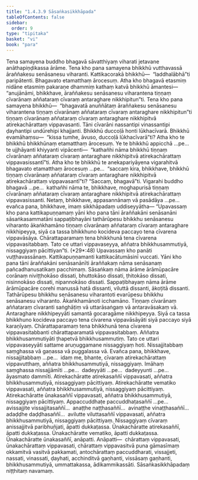 ```yaml
---
title: "1.4.3.9 Sāsaṅkasikkhāpada"
tableOfContents: false
sidebar:
  order: 9
type: "tipitaka"
basket: "vi"
book: "para"
---
```



<DynamicBreadcrumb />

<Division number="652" book="para" e="ch" v="1" p="376">

<Paragraph number="2400" book="para">
Tena samayena buddho bhagavā sāvatthiyaṃ viharati jetavane anāthapiṇḍikassa ārāme. Tena kho pana samayena bhikkhū vutthavassā āraññakesu senāsanesu viharanti. Kattikacorakā bhikkhū—  “laddhalābhā”ti paripātenti. Bhagavato etamatthaṃ ārocesuṃ. Atha kho bhagavā etasmiṃ nidāne etasmiṃ pakaraṇe dhammiṃ kathaṃ katvā bhikkhū āmantesi—  “anujānāmi, bhikkhave, āraññakesu senāsanesu viharantena tiṇṇaṃ cīvarānaṃ aññataraṃ cīvaraṃ antaraghare nikkhipitun”ti.
</Paragraph>

<Paragraph number="2401" book="para">
Tena kho pana samayena bhikkhū—  “bhagavatā anuññātaṃ āraññakesu senāsanesu viharantena tiṇṇaṃ cīvarānaṃ aññataraṃ cīvaraṃ antaraghare nikkhipitun”ti tiṇṇaṃ cīvarānaṃ aññataraṃ cīvaraṃ antaraghare nikkhipitvā atirekachārattaṃ vippavasanti. Tāni cīvarāni nassantipi vinassantipi ḍayhantipi undūrehipi khajjanti. Bhikkhū duccoḷā honti lūkhacīvarā. Bhikkhū evamāhaṃsu—  “kissa tumhe, āvuso, duccoḷā lūkhacīvarā”ti? Atha kho te bhikkhū bhikkhūnaṃ etamatthaṃ ārocesuṃ. Ye te bhikkhū appicchā …pe…  te ujjhāyanti khiyyanti vipācenti—  “kathañhi nāma bhikkhū tiṇṇaṃ cīvarānaṃ aññataraṃ cīvaraṃ antaraghare nikkhipitvā atirekachārattaṃ vippavasissantī”ti.
</Paragraph>

<Paragraph number="2402" book="para">
Atha kho te bhikkhū te anekapariyāyena vigarahitvā bhagavato etamatthaṃ ārocesuṃ …pe…  “saccaṃ kira, bhikkhave, bhikkhū tiṇṇaṃ cīvarānaṃ aññataraṃ cīvaraṃ antaraghare nikkhipitvā atirekachārattaṃ vippavasantī”ti? “Saccaṃ, bhagavā”ti. Vigarahi buddho bhagavā …pe…  kathañhi nāma te, bhikkhave, moghapurisā tiṇṇaṃ cīvarānaṃ aññataraṃ cīvaraṃ antaraghare nikkhipitvā atirekachārattaṃ vippavasissanti. Netaṃ, bhikkhave, appasannānaṃ vā pasādāya …pe…  evañca pana, bhikkhave, imaṃ sikkhāpadaṃ uddiseyyātha—
</Paragraph>

</Division>
<Division number="653" book="para" e="ch" v="1" p="377">

<Paragraph number="2403" book="para">
<Emphasis>“Upavassaṃ kho pana kattikapuṇṇamaṃ yāni kho pana tāni āraññakāni senāsanāni sāsaṅkasammatāni sappaṭibhayāni tathārūpesu bhikkhu senāsanesu viharanto ākaṅkhamāno tiṇṇaṃ cīvarānaṃ aññataraṃ cīvaraṃ antaraghare nikkhipeyya, siyā ca tassa bhikkhuno kocideva paccayo tena cīvarena vippavāsāya. Chārattaparamaṃ tena bhikkhunā tena cīvarena vippavasitabbaṃ. Tato ce uttari vippavaseyya, aññatra bhikkhusammutiyā, nissaggiyaṃ pācittiyan”</Emphasis>ti. (*29*:<Emphasis>48</Emphasis>)
</Paragraph>

</Division>
<Division number="654" book="para" e="ch" v="1" p="377">

<Paragraph number="2404" book="para">
<Emphasis>Upavassaṃ kho panā</Emphasis>ti vuṭṭhavassānaṃ.
</Paragraph>

<Paragraph number="2405" book="para">
<Emphasis>Kattikapuṇṇaman</Emphasis>ti kattikacātumāsinī vuccati.
</Paragraph>

<Paragraph number="2406" book="para">
<Emphasis>Yāni kho pana tāni āraññakāni senāsanānī</Emphasis>ti <Emphasis>āraññakaṃ</Emphasis> nāma senāsanaṃ pañcadhanusatikaṃ pacchimaṃ.
</Paragraph>

<Paragraph number="2407" book="para">
<Emphasis>Sāsaṅkaṃ</Emphasis> nāma ārāme ārāmūpacāre corānaṃ niviṭṭhokāso dissati, bhuttokāso dissati, ṭhitokāso dissati, nisinnokāso dissati, nipannokāso dissati.
</Paragraph>

<Paragraph number="2408" book="para">
<Emphasis>Sappaṭibhayaṃ</Emphasis> nāma ārāme ārāmūpacāre corehi manussā hatā dissanti, viluttā dissanti, ākoṭitā dissanti.
</Paragraph>

<Paragraph number="2409" book="para">
<Emphasis>Tathārūpesu bhikkhu senāsanesu viharanto</Emphasis>ti evarūpesu bhikkhu senāsanesu viharanto.
</Paragraph>

<Paragraph number="2410" book="para">
<Emphasis>Ākaṅkhamāno</Emphasis>ti icchamāno.
</Paragraph>

<Paragraph number="2411" book="para">
<Emphasis>Tiṇṇaṃ cīvarānaṃ aññataraṃ cīvaran</Emphasis>ti saṅghāṭiṃ vā uttarāsaṅgaṃ vā antaravāsakaṃ vā.
</Paragraph>

<Paragraph number="2412" book="para">
<Emphasis>Antaraghare nikkhipeyyā</Emphasis>ti samantā gocaragāme nikkhipeyya.
</Paragraph>

<Paragraph number="2413" book="para">
<Emphasis>Siyā ca tassa bhikkhuno kocideva paccayo tena cīvarena vippavāsāyā</Emphasis>ti siyā paccayo siyā karaṇīyaṃ.
</Paragraph>

<Paragraph number="2414" book="para">
<Emphasis>Chārattaparamaṃ tena bhikkhunā tena cīvarena vippavasitabban</Emphasis>ti chārattaparamatā vippavasitabbaṃ.
</Paragraph>

<Paragraph number="2415" book="para">
<Emphasis>Aññatra bhikkhusammutiyā</Emphasis>ti ṭhapetvā bhikkhusammutiṃ.
</Paragraph>

<Paragraph number="2416" book="para">
<Emphasis>Tato ce uttari vippavaseyyā</Emphasis>ti sattame aruṇuggamane nissaggiyaṃ hoti. Nissajjitabbaṃ saṃghassa vā gaṇassa vā puggalassa vā. Evañca pana, bhikkhave, nissajjitabbaṃ …pe…  idaṃ me, bhante, cīvaraṃ atirekachārattaṃ vippavutthaṃ, aññatra bhikkhusammutiyā, nissaggiyaṃ. Imāhaṃ saṃghassa nissajjāmīti …pe…  dadeyyāti …pe…  dadeyyunti …pe…  āyasmato dammīti.
</Paragraph>

</Division>
<Division number="655" book="para" e="ch" v="1" p="378">

<Paragraph number="2417" book="para">
Atirekachāratte atirekasaññī vippavasati, aññatra bhikkhusammutiyā, nissaggiyaṃ pācittiyaṃ. Atirekachāratte vematiko vippavasati, aññatra bhikkhusammutiyā, nissaggiyaṃ pācittiyaṃ. Atirekachāratte ūnakasaññī vippavasati, aññatra bhikkhusammutiyā, nissaggiyaṃ pācittiyaṃ. Appaccuddhaṭe paccuddhaṭasaññī …pe…  avissajjite vissajjitasaññī…  anaṭṭhe naṭṭhasaññī…  avinaṭṭhe vinaṭṭhasaññī…  adaḍḍhe daḍḍhasaññī…  avilutte viluttasaññī vippavasati, aññatra bhikkhusammutiyā, nissaggiyaṃ pācittiyaṃ.
</Paragraph>

<Paragraph number="2418" book="para">
Nissaggiyaṃ cīvaraṃ anissajjitvā paribhuñjati, āpatti dukkaṭassa. Ūnakachāratte atirekasaññī, āpatti dukkaṭassa. Ūnakachāratte vematiko, āpatti dukkaṭassa. Ūnakachāratte ūnakasaññī, anāpatti.
</Paragraph>

</Division>
<Division number="656" book="para" e="ch" v="1" p="379">

<Paragraph number="2419" book="para">
Anāpatti—  chārattaṃ vippavasati, ūnakachārattaṃ vippavasati, chārattaṃ vippavasitvā puna gāmasīmaṃ okkamitvā vasitvā pakkamati, antochārattaṃ paccuddharati, vissajjeti, nassati, vinassati, ḍayhati, acchinditvā gaṇhanti, vissāsaṃ gaṇhanti, bhikkhusammutiyā, ummattakassa, ādikammikassāti.

</Paragraph>
</Division>

<Paragraph number="2420" type="center" book="para">
Sāsaṅkasikkhāpadaṃ niṭṭhitaṃ navamaṃ.
</Paragraph>